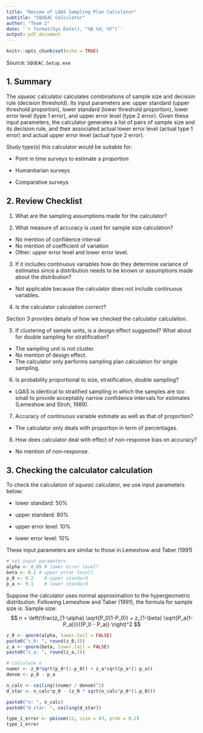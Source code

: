 ```yaml
---
title: "Review of LQAS Sampling Plan Calculator"
subtitle: "SQUEAC Calculator"
author: "Team 2"
date: '`r format(Sys.Date(), "%B %d, %Y")`'
output: pdf_document
---
```


```r
knitr::opts_chunk$set(echo = TRUE)
```

Source: `SQUEAC.Setup.exe`

## 1. Summary

The *squeac* calculator calculates combinations of sample size and decision rule (decision threshold). Its input parameters are: upper standard (upper threshold proportion), lower standard (lower threshold proportion), lower error level (type 1 error), and upper error level (type 2 error). Given these input parameters, the calculator generates a list of pairs of sample size and its decision rule, and their associated actual lower error level (actual type 1 error) and actual upper error level (actual type 2 error).

Study type(s) this calculator would be suitable for:

* Point in time surveys to estimate a proportion

* Humanitarian surveys

* Comparative surveys


## 2. Review Checklist

1. What are the sampling assumptions  made for the calculator? 



2. What measure of accuracy is used for sample size calculation? 
* No mention of confidence interval
* No mention of coefficient of variation
* Other: upper error level and lower error level.


3. If it includes continuous variables how do they determine variance of estimates since a distribution needs to be known or assumptions made about the distribution?
* Not applicable because the calculator does not include continuous variables. 


4. Is the calculator calculation correct?

 Section 3 provides details of how we checked the calculator calculation.


5. If clustering of sample units, is a design effect suggested? What about for double sampling for stratification?
* The sampling unit is not cluster.
* No mention of design effect.
* The calculator only performs sampling plan calculation for single sampling.


6. Is probability proportional to size, stratification, double sampling?
* LQAS is identical to stratified sampling in which the samples are too small to provide acceptably narrow confidence intervals for estimates (Lemeshow and Stroh, 1989).


7. Accuracy of continuous variable estimate as well as that of proportion?
* The calculator only deals with proportion in term of percentages.


8. How does calculator deal with effect of non-response bias on accuracy?
* No mention of non-response.


## 3. Checking the calculator calculation


To check the calculation of *squeac* calculator, we use input parameters below:

* lower standard: 50%

* upper standard: 80%

* upper error level: 10%

* lower error level: 10%

These input parameters are similar to those in Lemeshow and Taber (1991)

```r
# set input parameters
alpha <- 0.05 # lower error level?
beta <- 0.2 # upper error level?
p_0 <- 0.2    # upper standard
p_a <- 0.1    # lower standard

```

Suppose the calculator uses normal approximation to the hypergeometric distribution. Following Lemeshow and Taber (1991), the formula for sample size is: 
Sample size:
$$
n = \left(\frac{z_{1-\alpha} \sqrt{P_0(1-P_0)} + z_{1-\beta} \sqrt{P_a(1-P_a)}}{(P_0 - P_a)}  \right)^2
$$

```r
z_0 <- qnorm(alpha, lower.tail = FALSE)
paste0("z_0: ", round(z_0,3))
z_a <- qnorm(beta, lower.tail = FALSE)
paste0("z_a: ", round(z_a,3))
```

```r
# calculate n
numer <- z_0*sqrt(p_0*(1-p_0)) + z_a*sqrt(p_a*(1-p_a))
denom <- p_0 - p_a

n_calc <- ceiling((numer / denom)^2)
d_star <- n_calc*p_0 - (z_0 * sqrt(n_calc*p_0*(1-p_0)))

paste0("n: ", n_calc)
paste0("d_star: ", ceiling(d_star))
```

```r
type_1_error <- pbinom(11, size = 83, prob = 0.2)
type_1_error
```

